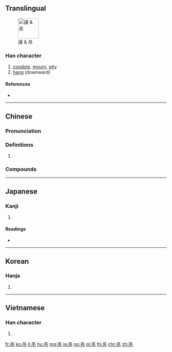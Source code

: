 {{character info/new}}
{{also|弔}}
==Translingual==
[[File:謹吊.jpg|thumb|64px|謹 & 吊]]

===Han character===
{{Han char|rn=30|rad=口|as=03|sn=6|four=60227|canj=RLB|ids=⿱口巾}}

# [[condole]], [[mourn]], [[pity]]
# [[hang]] (downward)

====References====
* {{Han ref|kx=0175.030|dkj=03291|dj=0389.030|hdz=10579.010|uh=540A|ud=21514|bh=A651|bd=42577}}

----

==Chinese==
{{zh-forms}}

===Pronunciation===
{{zh-pron
|m=diào
|c=diu3
|h=pfs=tiau
|md=
|mn=tiàu/twv:tiò
|w=
|mc=
|oc=
|cat=
}}

===Definitions===
{{zh-hanzi}}

# {{rfdef|lang=zh}}

===Compounds===
{{zh-der|吊腰}}

----

==Japanese==

===Kanji===
{{ja-kanji|grade=|rs=口03}}

# {{defn|lang=ja|sort=口03}}

====Readings====
* {{ja-readings|on=[[ちょう]] (chō)|kun=[[つるす]] (tsurusu), [[つる]] (tsuru), [[つり]] (tsuri)}}

----

==Korean==

===Hanja===
{{ko-hanja|hangeul=적|rv=jeok|mr=chŏk}}

# {{defn|lang=ko|sort=口03}}

----

==Vietnamese==

===Han character===
{{vi-hantu|[[điếu]]|rs=口03}}

# {{defn|lang=vi|sort=口03}}

[[fr:吊]]
[[ko:吊]]
[[li:吊]]
[[hu:吊]]
[[mg:吊]]
[[ja:吊]]
[[no:吊]]
[[pl:吊]]
[[th:吊]]
[[chr:吊]]
[[zh:吊]]